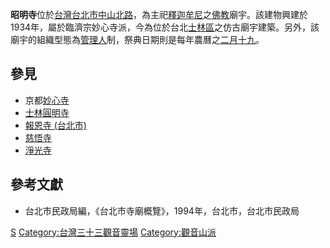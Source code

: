 '''昭明寺'''位於[[台灣|台灣]][[台北市|台北市]][[中山北路_(臺北市)|中山北路]]，為主祀[[釋迦牟尼|釋迦牟尼]]之[[佛教|佛教]]廟宇。該建物興建於1934年，屬於臨濟宗妙心寺派，今為位於台北[[士林區|士林區]]之仿古廟宇建築。另外，該廟宇的組織型態為[[管理人|管理人]]制，祭典日期則是每年農曆之[[二月十九|二月十九]]。

==參見==
*京都[[妙心寺|妙心寺]]
* [[士林圓明寺|士林圓明寺]]
* [[報恩寺_(台北市)|報恩寺 (台北市)]]
* [[慈悟寺|慈悟寺]]
* [[淨光寺|淨光寺]]

==參考文獻==
*台北市民政局編，《台北市寺廟概覽》，1994年，台北市，台北市民政局

[[Category:台北市佛寺|S]]
[[Category:台灣三十三觀音靈場|Category:台灣三十三觀音靈場]]
[[Category:觀音山派|Category:觀音山派]]